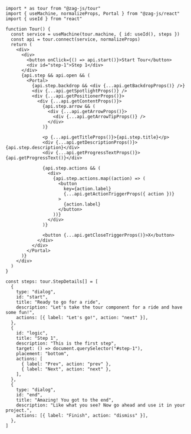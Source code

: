 ```tsx
import * as tour from "@zag-js/tour"
import { useMachine, normalizeProps, Portal } from "@zag-js/react"
import { useId } from "react"

function Tour() {
  const service = useMachine(tour.machine, { id: useId(), steps })
  const api = tour.connect(service, normalizeProps)
  return (
    <div>
      <div>
        <button onClick={() => api.start()}>Start Tour</button>
        <div id="step-1">Step 1</div>
      </div>
      {api.step && api.open && (
        <Portal>
          {api.step.backdrop && <div {...api.getBackdropProps()} />}
          <div {...api.getSpotlightProps()} />
          <div {...api.getPositionerProps()}>
            <div {...api.getContentProps()}>
              {api.step.arrow && (
                <div {...api.getArrowProps()}>
                  <div {...api.getArrowTipProps()} />
                </div>
              )}

              <p {...api.getTitleProps()}>{api.step.title}</p>
              <div {...api.getDescriptionProps()}>{api.step.description}</div>
              <div {...api.getProgressTextProps()}>{api.getProgressText()}</div>

              {api.step.actions && (
                <div>
                  {api.step.actions.map((action) => (
                    <button
                      key={action.label}
                      {...api.getActionTriggerProps({ action })}
                    >
                      {action.label}
                    </button>
                  ))}
                </div>
              )}

              <button {...api.getCloseTriggerProps()}>X</button>
            </div>
          </div>
        </Portal>
      )}
    </div>
  )
}

const steps: tour.StepDetails[] = [
  {
    type: "dialog",
    id: "start",
    title: "Ready to go for a ride",
    description: "Let's take the tour component for a ride and have some fun!",
    actions: [{ label: "Let's go!", action: "next" }],
  },
  {
    id: "logic",
    title: "Step 1",
    description: "This is the first step",
    target: () => document.querySelector("#step-1"),
    placement: "bottom",
    actions: [
      { label: "Prev", action: "prev" },
      { label: "Next", action: "next" },
    ],
  },
  {
    type: "dialog",
    id: "end",
    title: "Amazing! You got to the end",
    description: "Like what you see? Now go ahead and use it in your project.",
    actions: [{ label: "Finish", action: "dismiss" }],
  },
]
```
